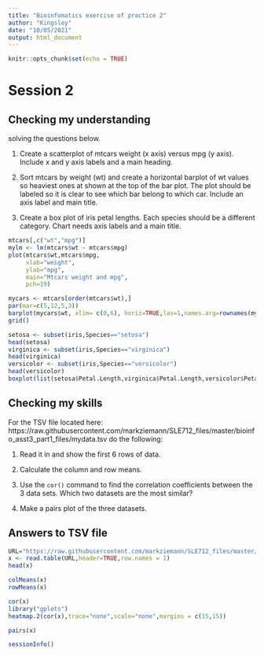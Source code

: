 ```yaml
---
title: "Bioinfomatics exercise of practice 2"
author: "Kingsley"
date: "10/05/2021"
output: html_document
---
```


```r
knitr::opts_chunk$set(echo = TRUE)
```

# Session 2

## Checking my understanding 

solving the questions below.

1. Create a scatterplot of mtcars weight (x axis) versus mpg (y axis). 
Include x and y axis labels and a main heading.

2. Sort mtcars by weight (wt) and create a horizontal barplot of wt values so heaviest ones at shown at the top of the bar plot.
The plot should be labeled so it is clear to see which bar belong to which car.
Include an axis label and main title.

3. Create a box plot of iris petal lengths.
Each species should be a different category.
Chart needs axis labels and a main title.

```r
mtcars[,c("wt","mpg")]
mylm <- lm(mtcars$wt ~ mtcars$mpg)
plot(mtcars$wt,mtcars$mpg, 
     xlab="weight",
     ylab="mpg",
     main="Mtcars weight and mpg",
     pch=19)
```

```r
mycars <- mtcars[order(mtcars$wt),]
par(mar=c(5,12,5,3))
barplot(mycars$wt, xlim= c(0,6), horiz=TRUE,las=1,names.arg=rownames(mycars),cex.names=0.6,main="mtcars weights",xlab="car weight (lb/1000)")
grid()
```


```r
setosa <- subset(iris,Species=="setosa")
head(setosa)
virginica <- subset(iris,Species=="virginica")
head(virginica)
versicolor <- subset(iris,Species=="versicolor")
head(versicolor)
boxplot(list(setosa$Petal.Length,virginica$Petal.Length,versicolor$Petal.Length),names=c("Setosa","Virginica","Versicolor"),ylab="cm",main="Petal length")
```


## Checking my skills

For the TSV file located here: https://raw.githubusercontent.com/markziemann/SLE712_files/master/bioinfo_asst3_part1_files/mydata.tsv do the following:

1. Read it in and show the first 6 rows of data. 

2. Calculate the column and row means.

3. Use the `cor()` command to find the correlation coefficients between the 3 data sets. Which two datasets are the most similar?

4. Make a pairs plot of the three datasets.

## Answers to TSV file

```r
URL="https://raw.githubusercontent.com/markziemann/SLE712_files/master/assessment_task3/bioinfo_asst3_part1_files/mydata.tsv"
x <- read.table(URL,header=TRUE,row.names = 1)
head(x)
```

```r
colMeans(x)
rowMeans(x)
```

```r
cor(x)
library("gplots")
heatmap.2(cor(x),trace="none",scale="none",margins = c(15,15))
```

```r
pairs(x)
```


```r
sessionInfo()
```

